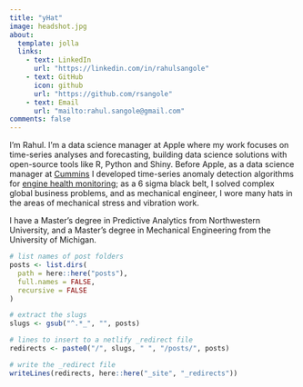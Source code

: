 ```yaml
---
title: "yHat"
image: headshot.jpg
about:
  template: jolla
  links:
    - text: LinkedIn
      url: "https://linkedin.com/in/rahulsangole"
    - text: GitHub
      icon: github
      url: "https://github.com/rsangole"
    - text: Email
      url: "mailto:rahul.sangole@gmail.com"
comments: false
---
```

::: {.column-page}

I'm Rahul. I’m a data science manager at Apple where my work focuses on time-series analyses and forecasting, building data science solutions with open-source tools like R, Python and Shiny. Before Apple, as a data science manager at [Cummins](https://www.cummins.com) I developed  time-series anomaly detection algorithms for [engine health monitoring](https://www.cummins.com/parts-and-service/digital-products-and-services/preventech-mining); as a 6 sigma black belt, I solved complex global business problems, and as mechanical engineer, I wore many hats in the areas of mechanical stress and vibration work.

I have a Master’s degree in Predictive Analytics from Northwestern University, and a Master's degree in Mechanical Engineering from the University of Michigan.

:::

```r
# list names of post folders
posts <- list.dirs(
  path = here::here("posts"),
  full.names = FALSE,
  recursive = FALSE
)

# extract the slugs
slugs <- gsub("^.*_", "", posts)

# lines to insert to a netlify _redirect file
redirects <- paste0("/", slugs, " ", "/posts/", posts)

# write the _redirect file
writeLines(redirects, here::here("_site", "_redirects"))
```

